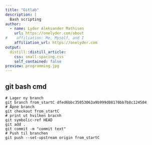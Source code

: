 ```yaml
---
title: "Gitlab"
description: |
  Bash scripting 
author:
  - name: Lyder Aleksander Mathisen 
    url: https://onelyder.com/about
#    affiliation: Me, Myself, and I
    affiliation_url: https://onelyder.com
output:
  distill::distill_article:
    css: small-spacing.css
    self_contained: false 
preview: programming.jpg
---
```





## git bash cmd

```
# Lager ny branch 
git branch from_startC dfed6bbc35053063a9b999d08170bb7b8c124504
# Åpne branch 
git checkout from_startC 
# print ut hvilken bracnh
git symbolic-ref HEAD
git add .
git commit -m "commit text"
# Push til branchen 
git push --set-upstream origin from_startC
```